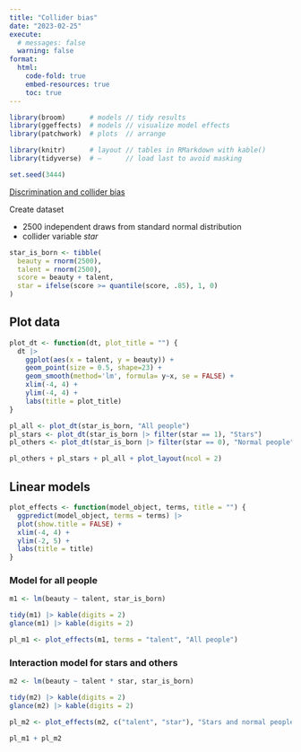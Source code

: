```yaml
---
title: "Collider bias"
date: "2023-02-25"
execute:
  # messages: false
  warning: false
format:
  html:
    code-fold: true
    embed-resources: true
    toc: true
---
```


```r
library(broom)      # models // tidy results
library(ggeffects)  # models // visualize model effects
library(patchwork)  # plots  // arrange

library(knitr)      # layout // tables in RMarkdown with kable()
library(tidyverse)  # —      // load last to avoid masking

set.seed(3444)
```

[Discrimination and collider bias](https://mixtape.scunning.com/03-directed_acyclical_graphs#discrimination-and-collider-bias)

Create dataset

+ 2500 independent draws from standard normal distribution
+ collider variable _star_

```r
star_is_born <- tibble(
  beauty = rnorm(2500),
  talent = rnorm(2500),
  score = beauty + talent,
  star = ifelse(score >= quantile(score, .85), 1, 0)
)
```


## Plot data


```r
plot_dt <- function(dt, plot_title = "") {
  dt |>
    ggplot(aes(x = talent, y = beauty)) +
    geom_point(size = 0.5, shape=23) +
    geom_smooth(method='lm', formula= y~x, se = FALSE) +
    xlim(-4, 4) +
    ylim(-4, 4) +
    labs(title = plot_title)
}

pl_all <- plot_dt(star_is_born, "All people")
pl_stars <- plot_dt(star_is_born |> filter(star == 1), "Stars")
pl_others <- plot_dt(star_is_born |> filter(star == 0), "Normal people")

pl_others + pl_stars + pl_all + plot_layout(ncol = 2)

```

## Linear models


```r
plot_effects <- function(model_object, terms, title = "") {
  ggpredict(model_object, terms = terms) |>
  plot(show.title = FALSE) +
  xlim(-4, 4) +
  ylim(-2, 5) +
  labs(title = title)
}
```


### Model for all people

```r
m1 <- lm(beauty ~ talent, star_is_born)

tidy(m1) |> kable(digits = 2)
glance(m1) |> kable(digits = 2)

pl_m1 <- plot_effects(m1, terms = "talent", "All people")
```

### Interaction model for stars and others

```r
m2 <- lm(beauty ~ talent * star, star_is_born)

tidy(m2) |> kable(digits = 2)
glance(m2) |> kable(digits = 2)

pl_m2 <- plot_effects(m2, c("talent", "star"), "Stars and normal people")

pl_m1 + pl_m2
```
